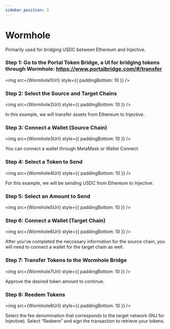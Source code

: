 ```yaml
---
sidebar_position: 3
---
```






# Wormhole 

Primarily used for bridging USDC between Ethereum and Injective. 

### Step 1: Go to the Portal Token Bridge, a UI for bridging tokens through Wormhole: https://www.portalbridge.com/#/transfer

<img src={Wormhole1Url} style={{ paddingBottom: 10 }} />

### Step 2: Select the Source and Target Chains

<img src={Wormhole2Url} style={{ paddingBottom: 10 }} />

In this example, we will transfer assets from Ethereum to Injective. 

### Step 3: Connect a Wallet (Source Chain)

<img src={Wormhole3Url} style={{ paddingBottom: 10 }} />

You can connect a wallet through MetaMask or Wallet Connect. 

### Step 4: Select a Token to Send 

<img src={Wormhole4Url} style={{ paddingBottom: 10 }} />

For this example, we will be sending USDC from Ethereum to Injective. 

### Step 5: Select an Amount to Send 

<img src={Wormhole5Url} style={{ paddingBottom: 10 }} />

### Step 6: Connect a Wallet (Target Chain)

<img src={Wormhole6Url} style={{ paddingBottom: 10 }} />

After you've completed the neccesary information for the source chain, you will need to connect a wallet for the target chain as well. 

### Step 7: Transfer Tokens to the Wormhole Bridge 

<img src={Wormhole7Url} style={{ paddingBottom: 10 }} />

Approve the desired token amount to continue. 

### Step 8: Reedem Tokens 

<img src={Wormhole8Url} style={{ paddingBottom: 10 }} />

Select the fee denomination that corresponds to the target network (INJ for Injective). Select “Redeem” and sign the transaction to retrieve your tokens. 

